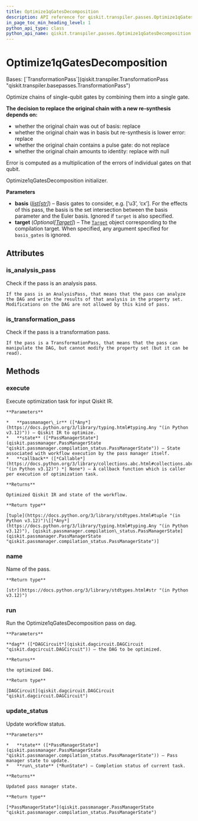 ```yaml
---
title: Optimize1qGatesDecomposition
description: API reference for qiskit.transpiler.passes.Optimize1qGatesDecomposition
in_page_toc_min_heading_level: 1
python_api_type: class
python_api_name: qiskit.transpiler.passes.Optimize1qGatesDecomposition
---
```


# Optimize1qGatesDecomposition

<Class id="qiskit.transpiler.passes.Optimize1qGatesDecomposition" isDedicatedPage={true} github="https://github.com/Qiskit/qiskit/tree/main/qiskit/transpiler/passes/optimization/optimize_1q_decomposition.py#L60-L230" signature="qiskit.transpiler.passes.Optimize1qGatesDecomposition(*args, **kwargs)" modifiers="class">
  Bases: [`TransformationPass`](qiskit.transpiler.TransformationPass "qiskit.transpiler.basepasses.TransformationPass")

  Optimize chains of single-qubit gates by combining them into a single gate.

  **The decision to replace the original chain with a new re-synthesis depends on:**

  *   whether the original chain was out of basis: replace
  *   whether the original chain was in basis but re-synthesis is lower error: replace
  *   whether the original chain contains a pulse gate: do not replace
  *   whether the original chain amounts to identity: replace with null

  Error is computed as a multiplication of the errors of individual gates on that qubit.

  Optimize1qGatesDecomposition initializer.

  **Parameters**

  *   **basis** ([*list*](https://docs.python.org/3/library/stdtypes.html#list "(in Python v3.12)")*\[*[*str*](https://docs.python.org/3/library/stdtypes.html#str "(in Python v3.12)")*]*) – Basis gates to consider, e.g. \[‘u3’, ‘cx’]. For the effects of this pass, the basis is the set intersection between the basis parameter and the Euler basis. Ignored if `target` is also specified.
  *   **target** (*Optional\[*[*Target*](qiskit.transpiler.Target "qiskit.transpiler.Target")*]*) – The [`Target`](qiskit.transpiler.Target "qiskit.transpiler.Target") object corresponding to the compilation target. When specified, any argument specified for `basis_gates` is ignored.

  ## Attributes

  ### is\_analysis\_pass

  <Attribute id="qiskit.transpiler.passes.Optimize1qGatesDecomposition.is_analysis_pass">
    Check if the pass is an analysis pass.

    If the pass is an AnalysisPass, that means that the pass can analyze the DAG and write the results of that analysis in the property set. Modifications on the DAG are not allowed by this kind of pass.
  </Attribute>

  ### is\_transformation\_pass

  <Attribute id="qiskit.transpiler.passes.Optimize1qGatesDecomposition.is_transformation_pass">
    Check if the pass is a transformation pass.

    If the pass is a TransformationPass, that means that the pass can manipulate the DAG, but cannot modify the property set (but it can be read).
  </Attribute>

  ## Methods

  ### execute

  <Function id="qiskit.transpiler.passes.Optimize1qGatesDecomposition.execute" github="https://github.com/Qiskit/qiskit/tree/main/qiskit/transpiler/basepasses.py#L189-L211" signature="execute(passmanager_ir, state, callback=None)">
    Execute optimization task for input Qiskit IR.

    **Parameters**

    *   **passmanager\_ir** ([*Any*](https://docs.python.org/3/library/typing.html#typing.Any "(in Python v3.12)")) – Qiskit IR to optimize.
    *   **state** ([*PassManagerState*](qiskit.passmanager.PassManagerState "qiskit.passmanager.compilation_status.PassManagerState")) – State associated with workflow execution by the pass manager itself.
    *   **callback** ([*Callable*](https://docs.python.org/3/library/collections.abc.html#collections.abc.Callable "(in Python v3.12)") *| None*) – A callback function which is caller per execution of optimization task.

    **Returns**

    Optimized Qiskit IR and state of the workflow.

    **Return type**

    [tuple](https://docs.python.org/3/library/stdtypes.html#tuple "(in Python v3.12)")\[[*Any*](https://docs.python.org/3/library/typing.html#typing.Any "(in Python v3.12)"), [qiskit.passmanager.compilation\_status.PassManagerState](qiskit.passmanager.PassManagerState "qiskit.passmanager.compilation_status.PassManagerState")]
  </Function>

  ### name

  <Function id="qiskit.transpiler.passes.Optimize1qGatesDecomposition.name" github="https://github.com/Qiskit/qiskit/tree/main/qiskit/passmanager/base_tasks.py#L68-L70" signature="name()">
    Name of the pass.

    **Return type**

    [str](https://docs.python.org/3/library/stdtypes.html#str "(in Python v3.12)")
  </Function>

  ### run

  <Function id="qiskit.transpiler.passes.Optimize1qGatesDecomposition.run" github="https://github.com/Qiskit/qiskit/tree/main/qiskit/transpiler/passes/utils/control_flow.py#L204-L220" signature="run(dag)">
    Run the Optimize1qGatesDecomposition pass on dag.

    **Parameters**

    **dag** ([*DAGCircuit*](qiskit.dagcircuit.DAGCircuit "qiskit.dagcircuit.DAGCircuit")) – the DAG to be optimized.

    **Returns**

    the optimized DAG.

    **Return type**

    [DAGCircuit](qiskit.dagcircuit.DAGCircuit "qiskit.dagcircuit.DAGCircuit")
  </Function>

  ### update\_status

  <Function id="qiskit.transpiler.passes.Optimize1qGatesDecomposition.update_status" github="https://github.com/Qiskit/qiskit/tree/main/qiskit/transpiler/basepasses.py#L213-L221" signature="update_status(state, run_state)">
    Update workflow status.

    **Parameters**

    *   **state** ([*PassManagerState*](qiskit.passmanager.PassManagerState "qiskit.passmanager.compilation_status.PassManagerState")) – Pass manager state to update.
    *   **run\_state** (*RunState*) – Completion status of current task.

    **Returns**

    Updated pass manager state.

    **Return type**

    [*PassManagerState*](qiskit.passmanager.PassManagerState "qiskit.passmanager.compilation_status.PassManagerState")
  </Function>
</Class>

